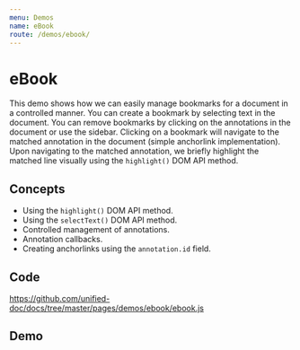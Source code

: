 ```yaml
---
menu: Demos
name: eBook
route: /demos/ebook/
---
```



# eBook

This demo shows how we can easily manage bookmarks for a document in a controlled manner.  You can create a bookmark by selecting text in the document.  You can remove bookmarks by clicking on the annotations in the document or use the sidebar.  Clicking on a bookmark will navigate to the matched annotation in the document (simple anchorlink implementation).  Upon navigating to the matched annotation, we briefly highlight the matched line visually using the `highlight()` DOM API method.

## Concepts
- Using the `highlight()` DOM API method.
- Using the `selectText()` DOM API method.
- Controlled management of annotations.
- Annotation callbacks.
- Creating anchorlinks using the `annotation.id` field.

## Code
https://github.com/unified-doc/docs/tree/master/pages/demos/ebook/ebook.js

## Demo
<Ebook />
